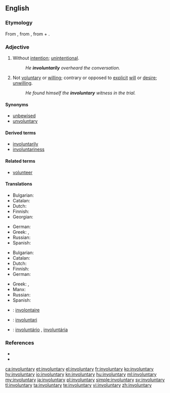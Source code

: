 ==English==

===Etymology===
From {{prefix|in|voluntary|lang=en}}, from {{etyl|LL.|en}} {{term|involontarius|lang=la}}, from {{term|in|lang=la}} + {{term|volontarius|lang=la}}.

===Adjective===
{{en-adj}}

# Without [[intention]]; [[unintentional]].
#: ''He '''involuntarily''' overheard the conversation.''
# Not [[voluntary]] or [[willing]]; contrary or opposed to [[explicit]] [[will]] or [[desire]]; [[unwilling]].
#: ''He found himself the '''involuntary''' witness in the trial.''

====Synonyms====
* [[unbewised]]
* [[unvoluntary]]

====Derived terms====
* [[involuntarily]]
* [[involuntariness]]

====Related terms====
* [[volunteer]]

====Translations====
{{trans-top|Without intention; unintentional}}
* Bulgarian: {{t+|bg|неволно|sc=Cyrl}}
* Catalan: {{t|ca|involuntari}}
* Dutch: {{t|nl|niet intentioneel}}
* Finnish: {{t+|fi|tahaton}}
* Georgian: {{t|ka|უნებლიე|tr=uneblie|sc=Geor}}
{{trans-mid}}
* German: {{t|de|unabsichtlich}}
* Greek: {{t+|el|ακούσιος|m|tr=akoúsios|sc=Grek}}, {{t+|el|αθέλητος|m|tr=athélitos|sc=Grek}}
* Russian: {{t+|ru|невольный|sc=Cyrl|tr=nevól'nyj}}
* Spanish: {{t+|es|involuntario}}
{{trans-bottom}}

{{trans-top|Not voluntary or willing; contrary or opposed to explicit will or desire; unwilling}}
* Bulgarian: {{t+|bg|неволен|m|sc=Cyrl}}
* Catalan: {{t|ca|involuntari}}
* Dutch: {{t|nl|onwillekeurig}}
* Finnish: {{t|fi|vastentahtoinen}}
* German: {{t+|de|unfreiwillig}}
{{trans-mid}}
* Greek: {{t+|el|ακούσιος|m|tr=akoúsios|sc=Grek}}, {{t+|el|αθέλητος|m|tr=athélitos|sc=Grek}}
* Manx: {{t|gv|neuarryltagh}}
* Russian: {{t+|ru|невольный|sc=Cyrl|tr=nevól'nyj}}
* Spanish: {{t+|es|involuntario}}
{{trans-bottom}}

{{checktrans-top}}
* {{ttbc|fr}}: [[involontaire]]
* {{ttbc|ia}}: [[involuntari]]
{{trans-mid}}
* {{ttbc|pt}}: [[involuntário]] {{g|m}}, [[involuntária]] {{g|f}}
{{trans-bottom}}

===References===
* {{R:Century 1911}}
* {{R:Webster 1913}}

[[ca:involuntary]]
[[et:involuntary]]
[[el:involuntary]]
[[fr:involuntary]]
[[ko:involuntary]]
[[hy:involuntary]]
[[io:involuntary]]
[[kn:involuntary]]
[[hu:involuntary]]
[[ml:involuntary]]
[[my:involuntary]]
[[ja:involuntary]]
[[pl:involuntary]]
[[simple:involuntary]]
[[sv:involuntary]]
[[tl:involuntary]]
[[ta:involuntary]]
[[te:involuntary]]
[[vi:involuntary]]
[[zh:involuntary]]